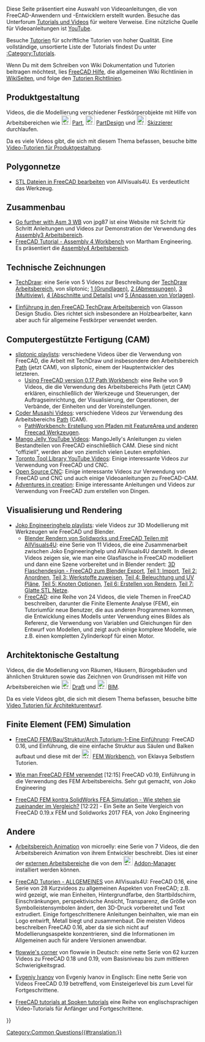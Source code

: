 <languages/>

{{VeryImportantMessage|Bitte beachte die im Tutorial verwendete Version von FreeCAD. Wenn ein Tutorial eine ältere Version des Programms verwendet, kann der allgemeine Modellierungsprozess noch funktionieren, aber einige Werkzeuge können sich in neueren Versionen geändert haben. Füge keine Videos hinzu, die mit Version 0.16 oder älter erstellt wurden, da diese Versionen als veraltet gelten.}}

Diese Seite präsentiert eine Auswahl von Videoanleitungen, die von FreeCAD-Anwendern und -Entwicklern erstellt wurden. Besuche das Unterforum [https://forum.freecad.org/viewforum.php?f=36 Tutorials und Videos] für weitere Verweise. Eine nützliche Quelle für Videoanleitungen ist [https://YouTube.com YouTube].

Besuche [[tutorials/de|Tutorien]] für schriftliche Tutorien von hoher Qualität. Eine vollständige, unsortierte Liste der Tutorials findest Du unter [[:Category:Tutorials]].

Wenn Du mit dem Schreiben von Wiki Dokumentation und Tutorien beitragen möchtest, lies [[Help FreeCAD/de|FreeCAD Hilfe]], die allgemeinen Wiki Richtlinien in [[WikiPages/de|WikiSeiten]], und folge den [[tutorial guidelines/de|Tutorien Richtlinien]].

<span id="Product_design"></span>
== Produktgestaltung ==

Videos, die die Modellierung verschiedener Festkörperobjekte mit Hilfe von Arbeitsbereichen wie [[Image:Workbench_Part.svg|24px]] [[Part Workbench/de|Part]], [[Image:Workbench_PartDesign.svg|24px]] [[PartDesign Workbench/de|PartDesign]] und [[Image:Workbench_Sketcher.svg|24px]] [[Sketcher Workbench/de|Skizzierer]] durchlaufen.

Da es viele Videos gibt, die sich mit diesem Thema befassen, besuche bitte [[Video_tutorials_for_product_design/de|Video-Tutorien für Produktgestaltung]].

<span id="Meshes"></span>
== Polygonnetze ==

* [https://www.youtube.com/watch?v=5lwENZeNiNg&feature=youtu.be STL Dateien in FreeCAD bearbeiten] von  AllVisuals4U. Es verdeutlicht das {{Button|[[File:Part_ShapeFromMesh.svg|16px]] [[Part_ShapeFromMesh/de|Part FormAusNetz]]}} Werkzeug.

<span id="Assembly"></span>
== Zusammenbau ==

* [https://help-freecad-jpg87.fr/025c_ass_ex_creat.php Go further with Asm 3 WB] von jpg87 ist eine Website mit Schritt für Schritt Anleitungen und Videos zur Demonstration der Verwendung des [[Assembly3_Workbench/de|Assembly3 Arbeitsbereich]].
* [https://www.youtube.com/watch?v=n04M6nFvdxs FreeCAD Tutorial - Assembly 4 Workbench] von  Martham Engineering. Es präsentiert die [[Assembly4_Workbench|Assembly4 Arbeitsbereich]].

<span id="Technical_drawings"></span>
== Technische Zeichnungen ==

* [https://www.youtube.com/watch?v=7LbOmSGW9F0&list=PLEuOia-QxyFKQnmM1U9yVo7eNrK_Mcln8 TechDraw]: eine Serie von 5 Videos zur Beschreibung der [[TechDraw Workbench/de|TechDraw Arbeitsbereich]], von sliptonic; [https://www.youtube.com/watch?v=7LbOmSGW9F0 1 (Grundlagen)], [https://www.youtube.com/watch?v=z3w84RfvqaE 2 (Abmessungen)], [https://www.youtube.com/watch?v=uNjXg-m38aI 3 (Multiview)], [https://www.youtube.com/watch?v=3zSdeFV6I5o 4 (Abschnitte und Details)] und [https://www.youtube.com/watch?v=kcmdJ7xa7gg 5 (Anpassen von Vorlagen)].

* [https://www.youtube.com/watch?v=TnYMfpdNQoo Einführung in den FreeCAD TechDraw Arbeitsbereich] von Glasson Design Studio. Dies richtet sich insbesondere an Holzbearbeiter, kann aber auch für allgemeine Festkörper verwendet werden.

<span id="Computer-Aided_Manufacturing_(CAM)"></span>
== Computergestützte Fertigung (CAM) ==

* [https://www.youtube.com/user/sliptonic/playlists sliptonic playlists]: verschiedene Videos über die Verwendung von FreeCAD, die Arbeit mit TechDraw und insbesondere den Arbeitsbereich [[Path Workbench/de|Path]] (jetzt CAM), von sliptonic, einem der Hauptentwickler des letzteren.
** [https://www.youtube.com/playlist?list=PLEuOia-QxyFJZSpqb0xOHc9t7MLdCO3io Using FreeCAD version 0.17 Path Workbench]: eine Reihe von 9 Videos, die die Verwendung des Arbeitsbereichs Path (jetzt CAM) erklären, einschließlich der Werkzeuge und Steuerungen, der Auftragseinrichtung, der Visualisierung, der Operationen, der Verbände, der Einheiten und der Voreinstellungen.
* [https://www.youtube.com/channel/UCtNnYMVWGkG-aemOrCtGjCA/videos Coder Musashi Videos]: verschiedene Videos zur Verwendung des Arbeitsbereichs [[Path Workbench/de|Path]] (CAM).
** [https://www.youtube.com/watch?v=MsDIRIkeNJ4 PathWorkbench: Erstellung von Pfaden mit FeatureArea und anderen Freecad Werkzeugen].
* [https://www.youtube.com/@MangoJellySolutions Mango Jelly YouTube Videos]: MangoJelly's Anleitungen zu vielen Bestandteilen von FreeCAD einschließlich CAM. Diese sind nicht "offiziell", werden aber von ziemlich vielen Leuten empfohlen.
* [https://www.youtube.com/@TorontotoollibraryIRBE Toronto Tool Library YouTube Videos]: Einige interessante Videos zur Verwendung von FreeCAD und CNC.
* [https://www.youtube.com/@opensourcecnc Open Source CNC]: Einige interessante Videos zur Verwendung von FreeCAD und CNC und auch einige Videoanleitungen zu FreeCAD-CAM.
* [https://www.youtube.com/@Adventuresincreation Adventures in creation]:  Einige interessante Anleitungen und Videos zur Verwendung von FreeCAD zum erstellen von Dingen.

<span id="Visualization_and_rendering"></span>
== Visualisierung und Rendering ==

* [https://www.youtube.com/channel/UC-CubOaooNwC-3RBKUoAOQQ/playlists Joko Engineeringhelp playlists]: viele Videos zur 3D Modellierung mit Werkzeugen wie FreeCAD und Blender.
** [https://www.youtube.com/watch?v=a__w8eMRx-U&list=PL7eiW2bt21YUfOTUvzA3jtQqF4Vpz21Ut Blender Rendern von Solidworks und FreeCAD Teilen mit AllVisuals4U]: eine Serie von 11 Videos, die eine Zusammenarbeit zwischen Joko Engineeringhelp und AllVisuals4U darstellt. In diesen Videos zeigen sie, wie man eine Glasflasche in FreeCAD modelliert und dann eine Szene vorbereitet und in Blender rendert: [https://www.youtube.com/watch?v=a__w8eMRx-U&list=PL7eiW2bt21YUfOTUvzA3jtQqF4Vpz21Ut 3D Flaschendesign - FreeCAD zum Blender Export], [https://www.youtube.com/watch?v=U7e6-Wfv2b0 Teil 1: Import], [https://www.youtube.com/watch?v=fAvDd7SY-T0 Teil 2: Anordnen], [https://www.youtube.com/watch?v=J8TuRgaBNBU Teil 3: Werkstoffe zuweisen], [https://www.youtube.com/watch?v=0dsvaQVN1VQ Teil 4: Beleuchtung und UV Pläne], [https://www.youtube.com/watch?v=zx0Qvsl6gzw Teil 5: Knoten Optionen], [https://www.youtube.com/watch?v=TRVLZeJ6f28 Teil 6: Erstellen von Rendern], [https://www.youtube.com/watch?v=foTUw3qM13c Teil 7: Glatte STL Netze].
** [https://www.youtube.com/watch?v=dhrynRdBOIg&list=PL7eiW2bt21YU6QEbly78kUgQCNEiDUwSH FreeCAD]: eine Reihe von 24 Videos, die viele Themen in FreeCAD beschreiben, darunter die Finite Elemente Analyse (FEM), ein Tutoriumfür neue Benutzer, die aus anderen Programmen kommen, die Entwicklung eines Modells unter Verwendung eines Bildes als Referenz, die Verwendung von Variablen und Gleichungen für den Entwurf von Modellen, und zeigt auch einige komplexe Modelle, wie z.B. einen kompletten Zylinderkopf für einen Motor.

<span id="Architectural_design"></span>
== Architektonische Gestaltung ==

Videos, die die Modellierung von Räumen, Häusern, Bürogebäuden und ähnlichen Strukturen sowie das Zeichnen von Grundrissen mit Hilfe von Arbeitsbereichen wie [[Image:Workbench_Draft.svg|24px]] [[Draft_Workbench/de|Draft]] und [[Image:Workbench_BIM.svg|24px]]  [[BIM_Workbench/de|BIM]].

Da es viele Videos gibt, die sich mit diesem Thema befassen, besuche bitte [[Video_tutorials_for_architectural_design/de|Video Tutorien für Architekturentwurf]].

<span id="Finite_element_(FEM)_simulation"></span>
== Finite Element (FEM) Simulation ==

* [https://www.youtube.com/watch?v=wAJe1R5NDGw FreeCAD FEM/Bau/Struktur/Arch Tutorium-1-Eine Einführung]: FreeCAD 0.16, und Einführung, die eine einfache Struktur aus Säulen und Balken aufbaut und diese mit der [[Image:Workbench_FEM.svg|24px]] [[FEM Workbench|FEM Workbench]], von Eklavya Selbstlern Tutorien.

* [https://www.youtube.com/watch?v=dhrynRdBOIg Wie man FreeCAD FEM verwendet] [12:15] FreeCAD v0.19, Einführung in die Verwendung des FEM Arbeitsbereichs. Sehr gut gemacht, von Joko Engineering

* [https://www.youtube.com/watch?v=qWtMJagDoRk FreeCAD FEM kontra SolidWorks FEA Simulation - Wie stehen sie zueinander im Vergleich?] [12:22] - Ein Seite an Seite Vergleich von FreeCAD 0.19.x FEM und Solidworks 2017 FEA, von Joko Engineering

<span id="Other"></span>
== Andere ==

* [https://www.youtube.com/watch?v=AQjAa5JxmOg&list=PLIxaznuCUATKzCFbFUFhRwZMJMnYuQ1JB Arbeitsbereich Animation] von microelly: eine Serie von 7 Videos, die den Arbeitsbereich Animation von ihrem Entwickler beschreibt. Dies ist einer der [[external workbenches/de|externen Arbeitsbereiche]] die von dem [[Image:Std_AddonMgr.svg|24px]] [[Std_AddonMgr/de|Addon-Manager]] installiert werden können.

* [https://www.youtube.com/watch?v=WdBQPXeAeMc&list=PLKu--JcOZKTPZjy761ELQ7ba45yZmxOpj FreeCAD Tutorien - ALLGEMEINES] von AllVisuals4U: FreeCAD 0.16, eine Serie von 28 Kurzvideos zu allgemeinen Aspekten von FreeCAD; z.B. wird gezeigt, wie man Einheiten, Hintergrundfarbe, den Startbildschirm, Einschränkungen, perspektivische Ansicht, Transparenz, die Größe von Symbolleistensymbolen ändert, den 3D-Druck vorbereitet und Text extrudiert. Einige fortgeschrittenere Anleitungen beinhalten, wie man ein Logo entwirft, Metall biegt und zusammenbaut. Die meisten Videos beschreiben FreeCAD 0.16, aber da sie sich nicht auf Modellierungsaspekte konzentrieren, sind die Informationen im Allgemeinen auch für andere Versionen anwendbar.

* [https://www.youtube.com/c/flowwiescorner/videos flowwie's corner] von flowwie in Deutsch: eine nette Serie von 62 kurzen Videos zu FreeCAD 0.18 und 0.19, vom Basisniveau bis zum mittleren Schwierigkeitsgrad.

* [https://www.youtube.com/c/CFDIntech/videos Evgeniy Ivanov] von Evgeniy Ivanov in Englisch: Eine nette Serie von Videos FreeCAD 0.19 betreffend, vom Einsteigerlevel bis zum Level für Fortgeschrittene.

* [https://spoken-tutorial.org/tutorial-search/?search_foss=FreeCAD&search_language=English FreeCAD tutorials at Spoken tutorials] eine Reihe von englischsprachigen Video-Tutorials für Anfänger und Fortgeschrittene.

{{Userdocnavi{{#translation:}}}}
[[Category:Common Questions{{#translation:}}]]